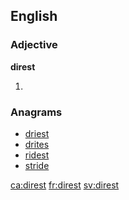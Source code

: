 ==English==

===Adjective===
'''direst'''

# {{en-superlative of|dire}}

===Anagrams===
* [[driest#English|driest]]
* [[drites#English|drites]]
* [[ridest#English|ridest]]
* [[stride#English|stride]]

[[ca:direst]]
[[fr:direst]]
[[sv:direst]]